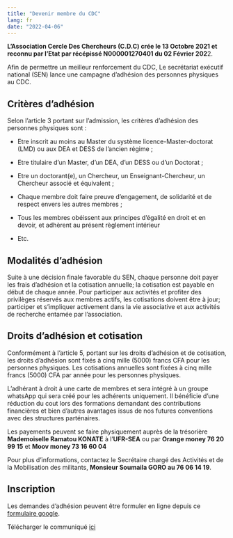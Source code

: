 ```yaml
---
title: "Devenir membre du CDC"
lang: fr
date: "2022-04-06"
---
```


**L'Association Cercle Des Chercheurs (C.D.C) crée le 13 Octobre 2021 et reconnu par l'Etat par récépissé N000001270401 du 02 Février 202**2.

Afin de permettre un meilleur renforcement du CDC, Le secrétariat exécutif national (SEN) lance une campagne d'adhésion des personnes physiques au CDC.

## Critères d'adhésion

Selon l'article 3 portant sur l'admission, les critères d'adhésion des personnes physiques sont :

-   Etre inscrit au moins au Master du système licence-Master-doctorat (LMD) ou aux DEA et DESS de l'ancien régime ;

-   Etre titulaire d'un Master, d'un DEA, d'un DESS ou d'un Doctorat ;

-   Etre un doctorant(e), un Chercheur, un Enseignant-Chercheur, un Chercheur associé et équivalent ;

-   Chaque membre doit faire preuve d'engagement, de solidarité et de respect envers les autres membres ;

-   Tous les membres obéissent aux principes d'égalité en droit et en devoir, et adhèrent au présent règlement intérieur

-   Etc.

## Modalités d'adhésion

Suite à une décision finale favorable du SEN, chaque personne doit payer les frais d'adhésion et la cotisation annuelle; la cotisation est payable en début de chaque année.
Pour participer aux activités et profiter des privilèges réservés aux membres actifs, les cotisations doivent être à jour; participer et s'impliquer activement dans la vie associative et aux activités de recherche entamée par l'association.

## Droits d'adhésion et cotisation

Conformément à l'article 5, portant sur les droits d'adhésion et de cotisation, les droits d'adhésion sont fixés à cinq mille (5000) francs CFA pour les personnes physiques.
Les cotisations annuelles sont fixées à cinq mille francs (5000) CFA par année pour les personnes physiques.

L'adhérant à droit à une carte de membres et sera intégré à un groupe whatsApp qui sera créé pour les adhérents uniquement.
Il bénéficie d'une réduction du cout lors des formations demandant des contributions financières et bien d'autres avantages issus de nos futures conventions avec des structures parténaires.

Les payements peuvent se faire physiquement auprès de la trésorière **Mademoiselle Ramatou KONATE** à l'**UFR-SEA** ou par **Orange money 76 20 99 15** et **Moov money 73 16 60 04**

Pour plus d'informations, contactez le Secrétaire chargé des Activités et de la Mobilisation des militants, **Monsieur Soumaila GORO au 76 06 14 19**.

## Inscription

Les demandes d'adhésion peuvent être formuler en ligne depuis ce [formulaire google](https://docs.google.com/forms/d/1nlgi6i0yfe4PR5u4pWK3Jk6CANUgaO94582fZkkVK8A/viewform?edit_requested=true "demande d'adhésion").

Télécharger le communiqué [ici](https://drive.google.com/file/d/1KwBtGYBImxC24bB-izSKm2CgwJb5G4-h/view?usp=sharing "Communiqué")
